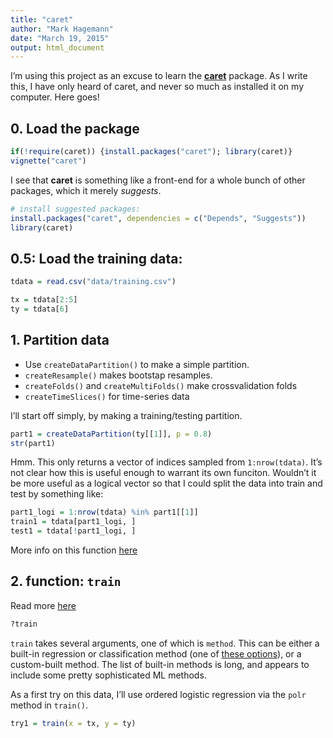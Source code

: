 ```yaml
---
title: "caret"
author: "Mark Hagemann"
date: "March 19, 2015"
output: html_document
---
```


I'm using this project as an excuse to learn the [**caret**](http://topepo.github.io/caret/index.html) package. As I write this, I have only heard of caret, and never so much as installed it on my computer. Here goes!

## 0. Load the package

```r
if(!require(caret)) {install.packages("caret"); library(caret)}
vignette("caret")
```

I see that **caret** is something like a front-end for a whole bunch of other packages, which it merely *suggests*. 

```r
# install suggested packages:
install.packages("caret", dependencies = c("Depends", "Suggests"))
library(caret)
```

## 0.5: Load the training data:

```r
tdata = read.csv("data/training.csv")

tx = tdata[2:5]
ty = tdata[6]
```


## 1. Partition data

- Use `createDataPartition()` to make a simple partition.
- `createResample()` makes bootstap resamples.
- `createFolds()` and `createMultiFolds()` make crossvalidation folds
- `createTimeSlices()` for time-series data

I'll start off simply, by making a training/testing partition.

```r
part1 = createDataPartition(ty[[1]], p = 0.8)
str(part1)
```

Hmm. This only returns a vector of indices sampled from `1:nrow(tdata)`. It's not clear how this is useful enough to warrant its own funciton. Wouldn't it be more useful as a logical vector so that I could split the data into train and test by something like:

```r
part1_logi = 1:nrow(tdata) %in% part1[[1]]
train1 = tdata[part1_logi, ]
test1 = tdata[!part1_logi, ]
```

More info on this function [here](http://topepo.github.io/caret/splitting.html)

## 2. function: `train`

Read more [here](http://caret.r-forge.r-project.org/training.html)

```r
?train
```

`train` takes several arguments, one of which is `method`. This can be either a built-in regression or classification method (one of [these options](http://topepo.github.io/caret/bytag.html)), or a custom-built method. The list of built-in methods is long, and appears to include some pretty sophisticated ML methods.

As a first try on this data, I'll use ordered logistic regression via the `polr` method in  `train()`. 

```r
try1 = train(x = tx, y = ty)
```


